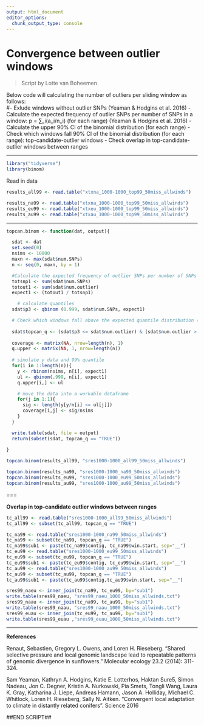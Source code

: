 ```yaml
---
output: html_document
editor_options: 
  chunk_output_type: console
---
```

Convergence between outlier windows
===  

> Script by Lotte van Boheemen  

Below code will calculating the number of outliers per sliding window as follows:  
#- Exlude windows without outlier SNPs (Yeaman & Hodgins et al. 2016)
- Calculate the expected frequency of outlier SNPs per number of SNPs in a window:  p = ∑_i(a_i/n_i) (for each range) (Yeaman & Hodgins et al. 2016)
- Calculate the upper 90% CI of the binomial distribution (for each range)
- Check which windows fall 90% CI of the binomial distribution (for each range): top-candidate-outlier windows
- Check overlap in top-candidate-outlier windows between ranges

---  


```r
library("tidyverse")
library(binom)
```


Read in data
```r
results_all99 <- read.table("xtxna_1000-1000_top99_50miss_allwinds")

results_na99 <- read.table("xtxna_1000-1000_top99_50miss_allwinds")
results_eu99 <- read.table("xtxeu_1000-1000_top99_50miss_allwinds")
results_au99 <- read.table("xtxau_1000-1000_top99_50miss_allwinds")
```

---   

```r
topcan.binom <- function(dat, output){

  sdat <- dat
  set.seed(0)
  nsims <- 10000
  maxn <- max(sdat$num.SNPs)
  n <- seq(0, maxn, by = 1)

  #Calculate the expected frequency of outlier SNPs per number of SNPs in a window:  p = ∑_i(a_i/n_i)  
  totsnp1 <- sum(sdat$num.SNPs)
  totout1 <- sum(sdat$num.outlier)
  expect1 <- (totout1 / totsnp1)

    # calculate quantiles
  sdat$p3 <- qbinom (0.999, sdat$num.SNPs, expect1)

  # Check which windows fall above the expected quantile distribution (for each range): top-candidate-outlier windows
  
  sdat$topcan_q <- (sdat$p3 <= sdat$num.outlier) & (sdat$num.outlier > 1) # change 4-9-16: only call topcan when >1 outlier
  
  coverage <- matrix(NA, nrow=length(n), 1)
  q.upper <- matrix(NA, 1, nrow=length(n))
   
  # simulate y data and 99% quantile
  for(i in 1:length(n)){
    y <- rbinom(nsims, n[i], expect1)
    ul <- qbinom(.999, n[i], expect1)
    q.upper[i,] <- ul

    # move the data into a workable dataframe
    for(j in 1:1){
      sig <- length(y[y/n[i] <= ul[j]])
      coverage[i,j] <- sig/nsims
    }
  }

  write.table(sdat, file = output)
  return(subset(sdat, topcan_q == "TRUE"))
  
}
```

```r
topcan.binom(results_all99, "sres1000-1000_all99_50miss_allwinds")

topcan.binom(results_na99, "sres1000-1000_na99_50miss_allwinds")
topcan.binom(results_eu99, "sres1000-1000_eu99_50miss_allwinds")
topcan.binom(results_au99, "sres1000-1000_au99_50miss_allwinds")
```


===

**Overlap in top-candidate outlier windows between ranges**

```r
tc_all99 <- read.table("sres1000-1000_all99_50miss_allwinds")
tc_all99 <- subset(tc_all99, topcan_q == "TRUE")

tc_na99 <- read.table("sres1000-1000_na99_50miss_allwinds")
tc_na99 <- subset(tc_na99, topcan_q == "TRUE")
tc_na99$sub1 <- paste(tc_na99$contig, tc_na99$win.start, sep="__")
tc_eu99 <- read.table("sres1000-1000_eu99_50miss_allwinds")
tc_eu99 <- subset(tc_eu99, topcan_q == "TRUE")
tc_eu99$sub1 <- paste(tc_eu99$contig, tc_eu99$win.start, sep="__")
tc_au99 <- read.table("sres1000-1000_au99_50miss_allwinds")
tc_au99 <- subset(tc_au99, topcan_q == "TRUE")
tc_au99$sub1 <- paste(tc_au99$contig,tc_au99$win.start, sep="__")

sres99_naeu <- inner_join(tc_na99, tc_eu99, by="sub1")
write.table(sres99_naeu, "sres99_naeu_1000_50miss_allwinds.txt")
sres99_naau <- inner_join(tc_na99, tc_au99, by="sub1")
write.table(sres99_naau, "sres99_naau_1000_50miss_allwinds.txt")
sres99_euau <- inner_join(tc_eu99, tc_au99, by="sub1")
write.table(sres99_euau ,"sres99_euau_1000_50miss_allwinds.txt")
```

---  

**References**  

Renaut, Sebastien, Gregory L. Owens, and Loren H. Rieseberg. "Shared selective pressure and local genomic landscape lead to repeatable patterns of genomic divergence in sunflowers." Molecular ecology 23.2 (2014): 311-324.

Sam Yeaman, Kathryn A. Hodgins, Katie E. Lotterhos, Haktan Sure5, Simon Nadeau, Jon C. Degner, Kristin A. Nurkowski, Pia Smets, Tongli Wang, Laura K. Gray, Katharina J. Liepe, Andreas Hamann, Jason A. Holliday, Michael C. Whitlock, Loren H. Rieseberg, Sally N. Aitken. "Convergent local adaptation to climate in distantly related conifers". Science 2016


##END SCRIPT##
